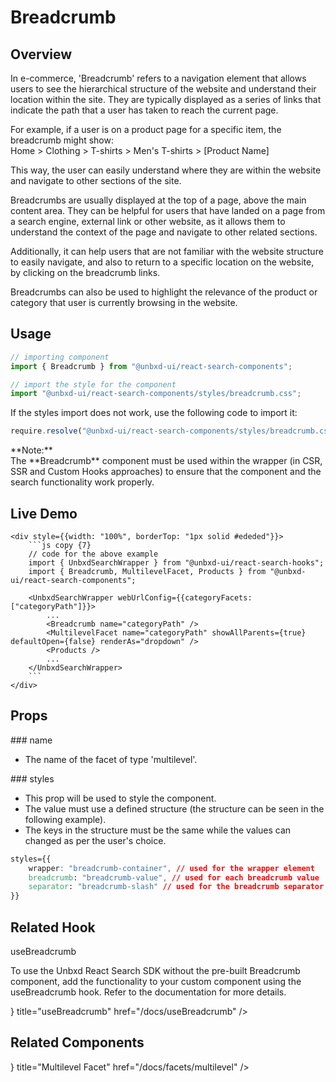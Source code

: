 

# Breadcrumb

## Overview

In e-commerce, 'Breadcrumb' refers to a navigation element that allows users to see the hierarchical structure of the website and understand their location within the site. They are typically displayed as a series of links that indicate the path that a user has taken to reach the current page.

For example, if a user is on a product page for a specific item, the breadcrumb might show: <br/> Home > Clothing > T-shirts > Men's T-shirts > [Product Name]

This way, the user can easily understand where they are within the website and navigate to other sections of the site.

Breadcrumbs are usually displayed at the top of a page, above the main content area. They can be helpful for users that have landed on a page from a search engine, external link or other website, as it allows them to understand the context of the page and navigate to other related sections.

Additionally, it can help users that are not familiar with the website structure to easily navigate, and also to return to a specific location on the website, by clicking on the breadcrumb links.

Breadcrumbs can also be used to highlight the relevance of the product or category that user is currently browsing in the website.

## Usage

```js copy
// importing component
import { Breadcrumb } from "@unbxd-ui/react-search-components";

// import the style for the component
import "@unbxd-ui/react-search-components/styles/breadcrumb.css";
```

If the styles import does not work, use the following code to import it:

```js copy
require.resolve("@unbxd-ui/react-search-components/styles/breadcrumb.css")
```

<Callout type="warning">
	<div>**Note:**</div>
	<div>
		The **Breadcrumb** component must be used within the wrapper (in CSR, SSR and Custom Hooks approaches) to ensure that the component and the search functionality work properly.
	</div>
</Callout>


## Live Demo

<div className="code-example" style={{display: "flex", flexDirection: "column", alignItems: "center", marginTop: "20px", border: "1px solid #ededed", borderRadius: "10px", overflow: "hidden", overflow: "hidden"}}>
	<div style={{ width: "100%", padding: "20px 15px" }}>
		<CSRWrapper apiKey="18a57a4b0f096449ae5e6d6891c1970c" siteKey="ss-unbxd-ss34831655294906" 
			defaultValues={{
				pageSize: 8
			}}
			webUrlConfig={{query: {
				addToUrl: false,
			},
			sort: {
				addToUrl: false,
			},
			view: {
				addToUrl: false,
			},
			pageSize: {
				addToUrl: false,
			},
			currentPage: {
				addToUrl: false,
			},
			facets: {
				addToUrl: false,
			},
			pagination: {
				addToUrl: false
			}}} 
		>
			<Breadcrumb name="categoryPath" />
			<div style={{margin: "15px 0", width: "fit-content"}}>
				<MultilevelFacet name="categoryPath" showAllParents={true} defaultOpen={false} renderAs="dropdown" />
			</div>
			<Products />
		</CSRWrapper>
	</div>

    <div style={{width: "100%", borderTop: "1px solid #ededed"}}>
		```js copy {7}
		// code for the above example
		import { UnbxdSearchWrapper } from "@unbxd-ui/react-search-hooks";
		import { Breadcrumb, MultilevelFacet, Products } from "@unbxd-ui/react-search-components";

		<UnbxdSearchWrapper webUrlConfig={{categoryFacets: ["categoryPath"]}}>
			...
			<Breadcrumb name="categoryPath" />
			<MultilevelFacet name="categoryPath" showAllParents={true} defaultOpen={false} renderAs="dropdown" />
			<Products />
			...
		</UnbxdSearchWrapper>
		```
    </div>
</div>


## Props

<div style={{ position: "relative" }}>
	### name
	<Pills pills={[{ type: "type", label: "string" }]} left={"90px"} />
</div>

- The name of the facet of type 'multilevel'.

<div style={{ position: "relative" }}>
	### styles
	<Pills
		pills={[
			{ type: "optional", label: "optional" },
			{ type: "type", label: "object" },
		]}
		left={"95px"}
	/>
</div>

- This prop will be used to style the component. 
- The value must use a defined structure (the structure can be seen in the following example).
- The keys in the structure must be the same while the values can changed as per the user's choice.

```css copy
styles={{
    wrapper: "breadcrumb-container", // used for the wrapper element
    breadcrumb: "breadcrumb-value", // used for each breadcrumb value
    separator: "breadcrumb-slash" // used for the breadcrumb separator
}}
```


## Related Hook

<div style={{ marginTop: "1.5rem", fontSize: "20px", fontWeight: "600" }}>useBreadcrumb</div>

To use the Unbxd React Search SDK without the pre-built Breadcrumb component, add the functionality to your custom component using the useBreadcrumb hook. Refer to the documentation for more details.

<Cards>
	<Card icon={<HookIcon />} title="useBreadcrumb" href="/docs/useBreadcrumb" />
</Cards>


## Related Components

<Cards>
	<Card icon={<CategoryTreeIcon />} title="Multilevel Facet" href="/docs/facets/multilevel" />
</Cards>